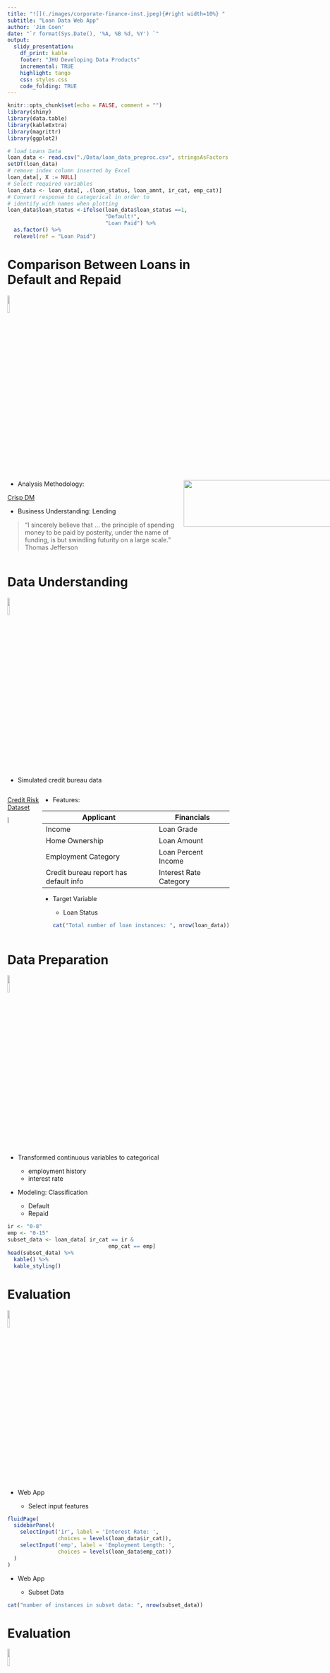 ```yaml
---
title: "![](./images/corporate-finance-inst.jpeg){#right width=10%} "
subtitle: "Loan Data Web App"
author: 'Jim Coen'
date: "`r format(Sys.Date(), '%A, %B %d, %Y') `"
output:
  slidy_presentation:
    df_print: kable
    footer: "JHU Developing Data Products"
    incremental: TRUE
    highlight: tango
    css: styles.css
    code_folding: TRUE
---
```



```r
knitr::opts_chunk$set(echo = FALSE, comment = "")
library(shiny)
library(data.table)
library(kableExtra)
library(magrittr)
library(ggplot2)

# load Loans Data
loan_data <- read.csv("./Data/loan_data_preproc.csv", stringsAsFactors = TRUE)
setDT(loan_data)
# remove index column inserted by Excel
loan_data[, X := NULL]
# Select required variables
loan_data <- loan_data[, .(loan_status, loan_amnt, ir_cat, emp_cat)]
# Convert response to categorical in order to 
# identify with names when plotting
loan_data$loan_status <-ifelse(loan_data$loan_status ==1, 
                               "Default!",
                               "Loan Paid") %>% 
  as.factor() %>% 
  relevel(ref = "Loan Paid")
```

# Comparison Between Loans in Default and Repaid  

![](./images/corporate-finance-inst.jpeg){#right width="10%"}

:::: {style="display: grid; grid-template-columns: 400px 600px;"} 

::: {}

-    Analysis Methodology: 

[Crisp DM](https://www.ibm.com/docs/en/spss-modeler/18.2.2?topic=dm-crisp-help-overview#crisp_overview) 

-    Business Understanding: Lending

> "I sincerely believe that ... the principle of spending money to be paid by posterity, under the name of funding, is but swindling futurity on a large scale."\
> Thomas Jefferson

:::

::: {}

![](./Images/crisp_process.jpg){width=75%}

:::

::::

# Data Understanding
![](./images/corporate-finance-inst.jpeg){#right width="10%"}

-   Simulated credit bureau data

:::: {style="display: flex;"} 

::: {}

[Credit Risk Dataset](https://www.kaggle.com/laotse/credit-risk-dataset)

![](./Images/kaggle-logo.svg){width="20%"}

:::

::: {}
-   Features:  

| Applicant                               | Financials             |
|-----------------------------------------|------------------------|
| Income                                  | Loan Grade             |
| Home Ownership                          | Loan Amount            |
| Employment Category                     | Loan Percent Income    |
| Credit bureau report has default info   | Interest Rate Category |

-    Target Variable

        -   Loan Status
```r
cat("Total number of loan instances: ", nrow(loan_data))
```

:::

::::

# Data Preparation 

![](./images/corporate-finance-inst.jpeg){#right width="10%"}

-    Transformed continuous variables to categorical  

        -   employment history  
        -   interest rate  


-   Modeling: Classification

    -   Default
    -   Repaid
    
```r
ir <- "0-8"
emp <- "0-15"
subset_data <- loan_data[ ir_cat == ir &
                                emp_cat == emp]
head(subset_data) %>% 
  kable() %>% 
  kable_styling()
```


# Evaluation

![](./images/corporate-finance-inst.jpeg){#right width="10%"}

-   Web App  

    -   Select input features

```r
fluidPage(
  sidebarPanel(
    selectInput('ir', label = 'Interest Rate: ', 
                choices = levels(loan_data$ir_cat)),
    selectInput('emp', label = 'Employment Length: ', 
                choices = levels(loan_data$emp_cat)) 
  )
)

```

-    Web App

     -   Subset Data
    
```r
cat("number of instances in subset data: ", nrow(subset_data))
```
    
# Evaluation

![](./images/corporate-finance-inst.jpeg){#right width="10%"}

-   Web App  

    - Range of instances in each class
    
```r
ggplot(subset_data, aes(y = loan_amnt, x = loan_status,
                            color = loan_status) ) +
      geom_boxplot() +
      coord_flip() +
      # Use brewer color palettes
      scale_color_brewer(palette="Dark2") +
      theme(legend.position="none") +
      labs(title="Repayment",x="Loan Outcome", y = "Loan Amount")
```

